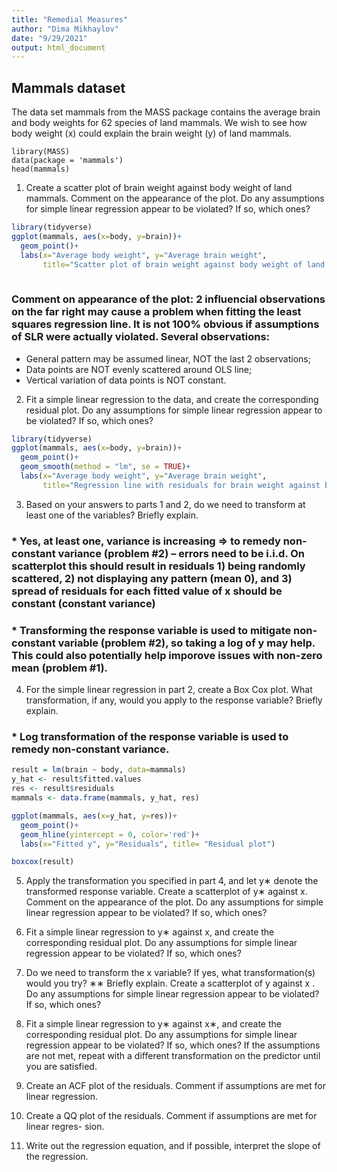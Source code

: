 ```yaml
---
title: "Remedial Measures"
author: "Dima Mikhaylov"
date: "9/29/2021"
output: html_document
---
```


## Mammals dataset

The data set mammals from the MASS package contains the average brain and body weights for 62 species of land mammals. We wish to see how body weight (x) could explain the brain weight (y) of land mammals.

```{}
library(MASS)
data(package = 'mammals')
head(mammals)
```


1. Create a scatter plot of brain weight against body weight of land mammals. Comment on the appearance of the plot. Do any assumptions for simple linear regression appear to be violated? If so, which ones?

```r
library(tidyverse)
ggplot(mammals, aes(x=body, y=brain))+
  geom_point()+
  labs(x="Average body weight", y="Average brain weight",
       title="Scatter plot of brain weight against body weight of land mammals")
      
```

### Comment on appearance of the plot: 2 influencial observations on the far right may cause a problem when fitting the least squares regression line. It is not 100% obvious if assumptions of SLR were actually violated. Several observations:

* General pattern may be assumed linear, NOT the last 2 observations;
* Data points are NOT evenly scattered around OLS line;
* Vertical variation of data points is NOT constant.


2. Fit a simple linear regression to the data, and create the corresponding residual plot. Do any assumptions for simple linear regression appear to be violated? If so, which ones?

```r
library(tidyverse)
ggplot(mammals, aes(x=body, y=brain))+
  geom_point()+
  geom_smooth(method = "lm", se = TRUE)+
  labs(x="Average body weight", y="Average brain weight",
       title="Regression line with residuals for brain weight against body weight of land mammals")
```


3. Based on your answers to parts 1 and 2, do we need to transform at least one of the variables? Briefly explain.

### * Yes, at least one, variance is increasing => to remedy non-constant variance (problem #2) -- errors need to be i.i.d. On scatterplot this should result in residuals 1) being randomly scattered, 2) not displaying any pattern (mean 0), and 3) spread of residuals for each fitted value of x should be constant (constant variance)

### * Transforming the response variable is used to mitigate non-constant variable (problem #2), so taking a log of y may help. This could also potentially help imporove issues with non-zero mean (problem #1).


4. For the simple linear regression in part 2, create a Box Cox plot. What transformation, if any, would you apply to the response variable? Briefly explain.

### * Log transformation of the response variable is used to remedy non-constant variance.

```r
result = lm(brain ~ body, data=mammals)
y_hat <- result$fitted.values
res <- result$residuals
mammals <- data.frame(mammals, y_hat, res)

ggplot(mammals, aes(x=y_hat, y=res))+
  geom_point()+
  geom_hline(yintercept = 0, color='red')+
  labs(x="Fitted y", y="Residuals", title= "Residual plot")
```

```r
boxcox(result)
```

5. Apply the transformation you specified in part 4, and let y∗ denote the transformed response variable. Create a scatterplot of y∗ against x. Comment on the appearance of the plot. Do any assumptions for simple linear regression appear to be violated? If so, which ones?



6. Fit a simple linear regression to y∗ against x, and create the corresponding residual plot. Do any assumptions for simple linear regression appear to be violated? If so, which ones?





7. Do we need to transform the x variable? If yes, what transformation(s) would you try? ∗∗
Briefly explain. Create a scatterplot of y against x . Do any assumptions for simple linear regression appear to be violated? If so, which ones?





8. Fit a simple linear regression to y∗ against x∗, and create the corresponding residual plot. Do any assumptions for simple linear regression appear to be violated? If so, which ones? If the assumptions are not met, repeat with a different transformation on the predictor until you are satisfied.




9. Create an ACF plot of the residuals. Comment if assumptions are met for linear regression.




10. Create a QQ plot of the residuals. Comment if assumptions are met for linear regres- sion.




11. Write out the regression equation, and if possible, interpret the slope of the regression.










